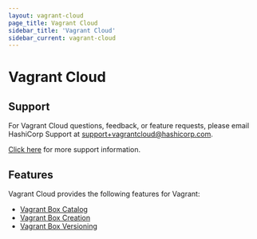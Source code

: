 ```yaml
---
layout: vagrant-cloud
page_title: Vagrant Cloud
sidebar_title: 'Vagrant Cloud'
sidebar_current: vagrant-cloud
---
```


# Vagrant Cloud

## Support

For Vagrant Cloud questions, feedback, or feature requests, please email
HashiCorp Support at [support+vagrantcloud@hashicorp.com](mailto:support+vagrantcloud@hashicorp.com).

[Click here](/docs/vagrant-cloud/support.html) for more support information.

## Features

Vagrant Cloud provides the following features for Vagrant:

- [Vagrant Box Catalog](/docs/vagrant-cloud/boxes/catalog.html)
- [Vagrant Box Creation](/docs/vagrant-cloud/boxes/create.html)
- [Vagrant Box Versioning](/docs/vagrant-cloud/boxes/lifecycle.html)
